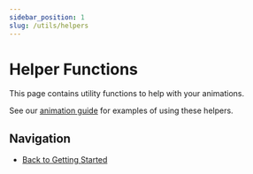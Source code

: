 ```yaml
---
sidebar_position: 1
slug: /utils/helpers
---
```


# Helper Functions

This page contains utility functions to help with your animations.

See our [animation guide](/animation-old-slug) for examples of using these helpers.

## Navigation

- [Back to Getting Started](/getting-started)